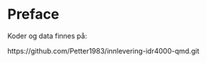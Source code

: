 # Preface {.unnumbered}

Koder og data finnes på: 

https://github.com/Petter1983/innlevering-idr4000-qmd.git
